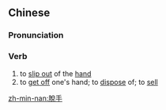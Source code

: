 ==Chinese==
{{zh-forms|s=脱手}}

===Pronunciation===
{{zh-pron
|m=tuōshǒu
|c=tyut3 sau2
|mn=thoat-chhiú
|cat=v
}}

===Verb===
{{zh-verb}}

# to [[slip out]] of the [[hand]]
# to [[get off]] one's hand; to [[dispose]] of; to [[sell]]

[[zh-min-nan:脫手]]